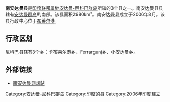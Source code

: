 {{unreferenced|time=2009-07-11T07:39:33+00:00}}
'''南安达曼县'''是[[印度|印度]][[联邦属地|联邦属地]][[安达曼-尼科巴群岛|安达曼-尼科巴群岛]]所辖的3个县之一。南安达曼县县辖有[[安达曼群岛|安达曼群岛]]的南部。该县面积2980km²。南安达曼县成立于2006年8月。该县行政中心位于[[布莱尔港|布莱尔港]]。

== 行政区划 ==
尼科巴县辖有3个乡：卡布莱尔港乡、Ferrargunj乡、小安达曼乡。

==外部链接==
*[https://web.archive.org/web/20090410050127/http://www.and.nic.in/dcandaman/ 南安达曼县网站]

{{Geographic location
|Centre    = 南安达曼县
|North     = [[中北安达曼县|中北安达曼县]]
|Northeast = 
|East      = ''[[安达曼海|安达曼海]]''
|Southeast = 
|South     = ''[[十度海峡|十度海峡]]''
|Southwest = 
|West      = ''[[孟加拉湾|孟加拉湾]]''
|Northwest = 
}}

[[Category:安达曼-尼科巴群岛|Category:安达曼-尼科巴群岛]]
[[Category:印度的县|Category:印度的县]]
[[Category:2006年印度建立|Category:2006年印度建立]]